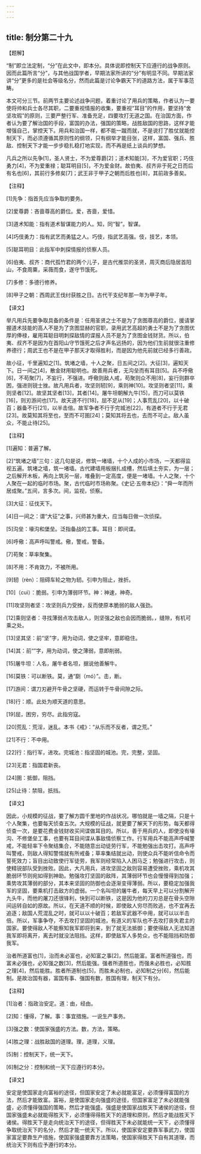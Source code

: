 ```yaml
---
---
---
```

title: 制分第二十九
---




【题解】

“制”即立法定制，“分”在此文中，即本分。具体说即控制天下应遵行的战争原则。因而此篇所言“分”，与其他战国学者，早期法家所讲的“分”有明显不同。早期法家讲“分”更多的是社会等级名分，然而此篇是讨论争霸天下的道路方法，属于军事范畴。

本文可分三节。前两节主要论述战争问题，着重讨论了用兵的策略，作者认为一要使将帅和兵士各尽其职，二要重视情报的收集，要重视“耳目”的作用，要坚持“舍坚攻瑕”的原则，三要严整行军、准备充足，四要攻打无道之国。在治国方面，作者认为要了解治国的手段，富国的办法，强国的策略，战胜敌国的思路，这样才能增强自己，掌控天下。用兵和治国一样，都不能一蹴而就，不是说打了胜仗就能控制天下，而必须遵循其原则性的纲领，只有纲举才能目张，这样，富国、强兵、胜敌、控制天下才能一步步稳扎稳打地实现，而不再是纸上谈兵的梦想。

凡兵之所以先争[1]，圣人贤士，不为爱尊爵[2]；道术知能[3]，不为爱官职；巧伎勇力[4]，不为爱重禄；聪耳明目[5]，不为爱金财。故伯夷、叔齐非于死之日而后有名也[6]，其前行多修矣[7]；武王非于甲子之朝而后胜也[8]，其前政多善矣。

【注释】

[1]先争：指首先应当争取的要务。

[2]爱尊爵：吝啬尊高的爵位。爱，吝啬，爱惜。

[3]道术知能：指有道术智谋能力的人。知，同“智”。智谋。

[4]巧伎勇力：指有武艺而勇猛之人。巧伎，指武艺高强。伎，技艺，本领。

[5]聪耳明目：此指军中刺探情报的侦察人员。

[6]伯夷、叔齐：商代孤竹君的两个儿子，是古代推崇的圣贤，周灭商后隐居首阳山，不食周粟，采薇而食，遂守节饿死。

[7]多修：多德行修养。

[8]甲子之朝：西周武王伐纣获胜之日。古代干支纪年那一年为甲子年。

【译文】

举凡用兵先要争取具备的条件是：任用圣贤之士不是为了贪图尊高的爵位，援请掌握道术技能的高人不是为了贪图显赫的官职，录用武艺高超的勇士不是为了贪图优厚的俸禄，雇用耳聪目明刺探敌情的谍报人员不是为了贪图金钱财货。所以，伯夷、叔齐不是因为在首阳山守节饿死之后才声名远扬的，因为他们生前就很注重修养德行；周武王也不是在甲子那天才取得胜利，而是因为他先前就已经多行善政。

故小征，千里遍知之[1]。筑堵之墙，十人之聚，日五间之[2]。大征[3]，遍知天下。日一间之[4]，散金财用聪明也。故善用兵者，无沟垒而有耳目[5]。兵不呼儆[6]，不苟聚[7]，不妄行，不强进。呼儆则敌人戒，苟聚则众不用[8]，妄行则群卒困，强进则锐士挫。故凡用兵者，攻坚则轫[9]，乘则神[10]。攻坚则者坚[11]，乘则坚者[12]。故坚其坚者[13]，其者[14]。屠牛坦朝解九牛[15]，而刀可以莫铁[16]，则刃游间也[17]。故天道不行[18]，屈不足从[19]；人事荒乱[20]，以十破百；器备不行[21]，以半击倍。故军争者不行于完城池[22]，有道者不行于无君[23]。故莫知其将至也，至而不可圉[24]；莫知其将去也，去而不可止。敌人虽众，不能止待[25]。

【注释】

[1]遍知：普遍了解。

[2]“筑堵之墙”三句：这几句是说，修筑一堵墙，十个人成的小市场，一天都得监视五遍。筑堵之墙，筑一堵墙。古代建墙用板捆扎成槽，然后填土夯实，为一层；之后解开木板，再向上筑另一层，堆叠到一定高度，便是一堵墙。十人之聚，十个人聚在一起的临时市场。聚，古代临时市场称聚。《史记·五帝本纪》：“舜一年而所居成聚。”五间，言多次。间，监视，侦察。

[3]大征：征伐天下。

[4]日一间之：谓“大征”之事，兴师甚为重大，应当每日做一次侦探。

[5]沟垒：壕沟和堡垒。泛指备战的工事。耳目：即间谍。

[6]呼儆：高声呼叫警戒。儆，警戒，警备。

[7]苟聚：草率聚集。

[8]不用：不肯效力，不被所用。

[9]轫（rèn）：阻碍车轮之物为轫。引申为阻止，挫折。

[10]（cuì）：脆弱。引申为薄弱环节。神：神速，神奇。

[11]攻坚则者坚：攻坚则兵力受挫，反而使原本脆弱的敌人强劲。

[12]乘则坚者：寻找薄弱点攻击敌人，则坚强之敌也会因而脆弱。，缝隙，有机可乘之处。

[13]坚其坚：前“坚”字，用为动词，使之坚牢，意即稳住。

[14]其：前“”字，用为动词，使之薄弱，意即削弱。

[15]屠牛坦：人名，屠牛者名坦，据说他善解牛。

[16]莫铁：可以断铁。莫，通“劘（mó）”。击，断。

[17]游间：谓刀刃避开牛骨之坚硬，而运转于牛骨间隙之际。

[18]行：顺。此处为顺天道的意思。

[19]屈，困穷，穷尽。此指穷寇。

[20]荒乱：荒淫，迷乱。本书《戒》：“从乐而不反者，谓之荒。”

[21]不行：不中用。

[22]行：指行军，进攻。完城池：指坚固的城池。完，完整，坚固。

[23]无君：指国君新丧。

[24]圉：抵御，阻挡。

[25]止待：禁阻，扺挡。

【译文】

因此，小规模的征战，要了解方圆千里地的作战状况。哪怕就是一墙之隔，只是十个人聚集，也要每天侦查五次。大规模的征战，就更要了解天下的形势。每天都得侦查一次，是要花费金钱财收买间谍做耳目的。所以，善于用兵的人，即使没有壕沟、不修堡垒工事，也要有耳目间谍从事敌情侦察工作。行军用兵不能高声呼喊警戒，不能轻率下令聚结集合，不能随意出动徒劳行军，不能勉强出击攻打。高声呼叫警戒，则敌人得知警惕就有所戒备；草率集结就出动，则使众兵不能听信命令而誓死效力；盲目出动致使行军徒劳，我军则经常陷入人困马乏；勉强进行攻击，则使精锐部队受到挫败。因此，大凡用兵，进攻坚固之敌则容易遭受挫败，乘机攻其脆弱环节则宛如得到神助。勉强攻打坚固的敌阵，其薄弱环节也会慢慢得到加强；乘势攻其薄弱的部分，其本来坚固的防御也会逐渐变得薄弱。所以，要稳定加强我军的坚固，要乘机打击敌方的虚弱。一个名叫坦的屠牛者，每天早上可以分割解开九头牛，而他的屠刀还很锋利，快到可以断铁，这是因为他的刀刃总是在骨头空隙间运转自如的原故。所以，在天道不顺的时候，即使敌人穷尽而败逃，也不宜再去追逐；敌国人荒混乱之时，就可以以十破百；若敌军武器不中用，就可以以半击倍。所以，军事争夺，不去攻打坚固的城池，有道义的军队也不去攻打丧失君主的国家。要使得敌人不能察知我军即将到来，到了就无法抵御；要使得敌人无法知道我军即将离开，离去时就没法阻挡。这样，即使敌军人多势众，也不能阻挡和防御我军。

治者所道富也[1]，治而未必富也，必知富之事[2]，然后能富。富者所道强也，而富未必强也，必知强之数[3]，然后能强。强者所道胜也，而强未必胜也，必知胜之理[4]，然后能胜。胜者所道制也[5]，而胜未必制也，必知制之分[6]，然后能制。是故治国有器，富国有事、强国有数，胜国有理，制天下有分。

【注释】

[1]治者：指政治安定。道：由，经由。

[2]知：懂得，了解。事：事宜措施。一说生产事务。

[3]强之数：使国家强盛的方法。数，方法，策略。

[4]胜之理：战胜敌国的道理。理，道理，义理。

[5]制：控制天下，统一天下。

[6]制之分：控制和统一天下应遵行的本分。

【译文】

安定是使国家走向富裕的途径，但国家安定了未必就能富足，必须懂得富国的方法，然后才能致富。富裕，是使国家走向强盛的途径，但国家富足了未必就能强盛，必须懂得强国的策略，然后才能强盛。强盛是使国家战胜天下诸侯的途径，但国家强盛未必就能得胜天下，必须懂得得胜天下的道理和原则，然后才能战胜天下诸侯。得胜天下是走向统治天下的途径，但得胜天下未必就能统一天下，必须懂得争取统治天下的名分，然后才能一统天下。所以，使国家安定要靠军事武力，使国家富足要靠生产措施，使国家强盛要靠方法策略，使国家得胜天下自有其道理，而统治天下则有应予遵行的本分。